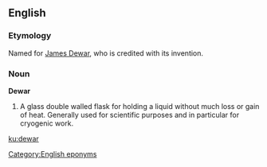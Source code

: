 ==English==
===Etymology===
Named for [[w:James Dewar|James Dewar]], who is credited with its invention.


===Noun===
'''Dewar'''
{{wikipediapar|Dewar flask}}

#A glass double walled flask for holding a liquid without much loss or gain of heat. Generally used for scientific purposes and in particular for cryogenic work.

[[ku:dewar]]

[[Category:English eponyms]]